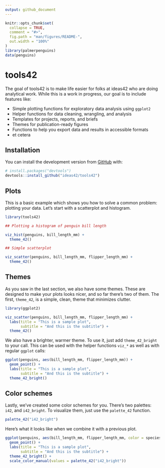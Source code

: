 ```yaml
---
output: github_document
---
```


<!-- README.md is generated from README.Rmd. Please edit that file -->

```r
knitr::opts_chunk$set(
  collapse = TRUE,
  comment = "#>",
  fig.path = "man/figures/README-",
  out.width = "100%"
)
library(palmerpenguins)
data(penguins)
```

# tools42

<!-- badges: start -->
<!-- badges: end -->

The goal of tools42 is to make life easier for folks at ideas42 who are doing analytical work. While this is a work in progress, our goal is to include features like:

- Simple plotting functions for exploratory data analysis using `ggplot2`
- Helper functions for data cleaning, wrangling, and analysis
- Templates for projects, reports, and briefs
- Themes for publication-ready figures
- Functions to help you export data and results in accessible formats
- et cetera

## Installation

You can install the development version from [GitHub](https://github.com/) with:

``` r
# install.packages("devtools")
devtools::install_github("ideas42/tools42")
```
## Plots

This is a basic example which shows you how to solve a common problem: plotting your data. Let's start with a scatterplot and histogram.

```r

library(tools42)

## Plotting a histogram of penguin bill length

viz_hist(penguins, bill_length_mm) +
  theme_42()

```

```r

## Simple scatterplot

viz_scatter(penguins, bill_length_mm, flipper_length_mm) +
  theme_42()

```

## Themes

As you saw in the last section, we also have some themes. These are designed to make your plots looks nicer, and so far there's two of them. The first, `theme_42`, is a simple, clean, theme that minimizes clutter.

```r
library(ggplot2)

viz_scatter(penguins, bill_length_mm, flipper_length_mm) + 
  labs(title = "This is a sample plot",
       subtitle = "And this is the subtitle") +
  theme_42()

```
We also have a brighter, warmer theme. To use it, just add `theme_42_bright` to your call. This can be used with the helper functions `viz_*` as well as with regular `ggplot` calls:


```r

ggplot(penguins, aes(bill_length_mm, flipper_length_mm)) + 
  geom_point() +
  labs(title = "This is a sample plot",
       subtitle = "And this is the subtitle") +
  theme_42_bright()

```

## Color schemes

Lastly, we've created some color schemes for you. There's two palettes: `i42`, and `i42_bright`. To visualize them, just use the `palette_42` function.

```r

palette_42("i42_bright")

```

Here's what it looks like when we combine it with a previous plot.

```r

ggplot(penguins, aes(bill_length_mm, flipper_length_mm, color = species)) + 
  geom_point() +
  labs(title = "This is a sample plot",
       subtitle = "And this is the subtitle") +
  theme_42_bright() +
  scale_color_manual(values = palette_42("i42_bright"))

```


